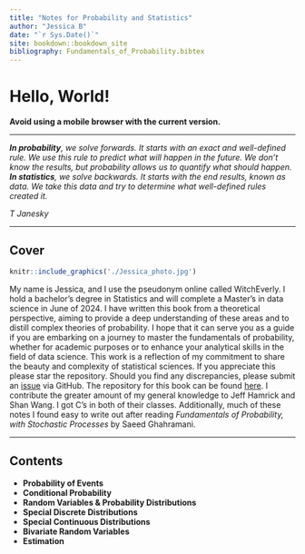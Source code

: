 ```yaml
---
title: "Notes for Probability and Statistics"
author: "Jessica B"
date: "`r Sys.Date()`"
site: bookdown::bookdown_site
bibliography: Fundamentals_of_Probability.bibtex
---
```


# Hello, World!

**Avoid using a mobile browser with the current version.**

------------------------------------------------------------------------

***In probability**, we solve forwards. It starts with an exact and well-defined rule. We use this rule to predict what will happen in the future. We don't know the results, but probability allows us to quantify what should happen. **In statistics**, we solve backwards. It starts with the end results, known as data. We take this data and try to determine what well-defined rules created it.*

*T Janesky*

------------------------------------------------------------------------

## Cover

::: floatting
```r
knitr::include_graphics('./Jessica_photo.jpg')
```

My name is Jessica, and I use the pseudonym online called WitchEverly. I hold a bachelor's degree in Statistics and will complete a Master's in data science in June of 2024. I have written this book from a theoretical perspective, aiming to provide a deep understanding of these areas and to distill complex theories of probability. I hope that it can serve you as a guide if you are embarking on a journey to master the fundamentals of probability, whether for academic purposes or to enhance your analytical skills in the field of data science. This work is a reflection of my commitment to share the beauty and complexity of statistical sciences. If you appreciate this please star the repository. Should you find any discrepancies, please submit an [issue](https://github.com/witchEverly/ProbabilityandStatistics/issues) via GitHub. The repository for this book can be found [here](https://github.com/witchEverly/ProbabilityandStatistics). I contribute the greater amount of my general knowledge to Jeff Hamrick and Shan Wang. I got C's in both of their classes. Additionally, much of these notes I found easy to write out after reading *Fundamentals of Probability, with Stochastic Processes* by Saeed Ghahramani.
:::

------------------------------------------------------------------------

## Contents

- **Probability of Events** 
- **Conditional Probability**
- **Random Variables & Probability Distributions**
- **Special Discrete Distributions**
- **Special Continuous Distributions**
- **Bivariate Random Variables**
- **Estimation**
